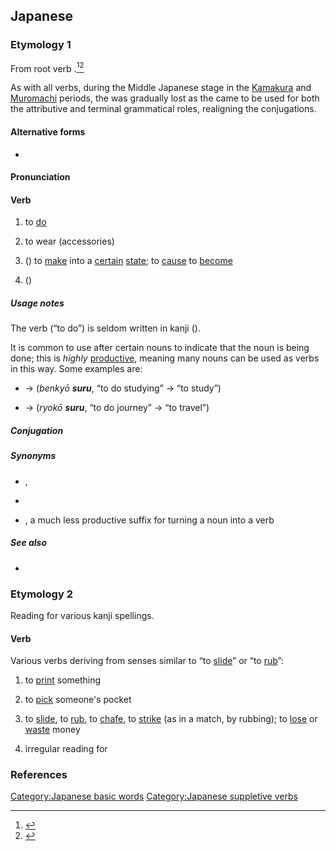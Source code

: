 {{also|ずる}}
==Japanese==

===Etymology 1===
From {{etyl|ojp|ja}} root verb {{m|ja|す|tr=su||to do}}.<ref name="KDJ">{{R:Kokugo Dai Jiten}}</ref><ref name="DJR">{{R:Daijirin}}</ref>

As with all verbs, during the Middle Japanese stage in the [[w:Kamakura period|Kamakura]] and [[w:Muromachi period|Muromachi]] periods, the {{m|ja|終止形|tr=shūshikei||terminal or sentence-ending form}} was gradually lost as the {{m|ja|連体形|tr=rentaikei||attributive form}} came to be used for both the attributive and terminal grammatical roles, realigning the conjugations.

====Alternative forms====
* {{qualifier|rare}} {{ja-l|為る}}

====Pronunciation====
{{ja-pron|する|acc=h|y=kun|acc_ref=NHK}}

====Verb====
{{ja-verb|type=3|tr=trans}}

# to [[do]]
#: {{ja-usex|何を'''して'''いますか。|なに を '''して''' います か。|What are you '''doing'''?}}
# to wear (accessories)
#: {{ja-usex|ネクタイを'''する'''。|ネクタイ を '''する'''。|I '''wear''' a necktie.}}
# ({{l|ja|[[に]]～}}) to [[make]] into a [[certain]] [[state]]; to [[cause]] to [[become]]
#: {{ja-usex|一人にしないで|ひとり に しないで|please don't leave me to be alone by myself}}
#: {{ja-usex|部屋を綺麗にする|へや を きれい に する|to clean up one's room}}
# ({{l|ja|[[を]]～}}) {{rfdef|ja}}
#: {{ja-usex|怖い目つきをする|こわい めつき を する|to have an intimidating glare}}

=====Usage notes=====
The verb {{lang|ja|する}} (“to do”) is seldom written in kanji ({{ja-l|為る}}).

It is common to use {{lang|ja|する}} after certain nouns to indicate that the noun is being done; this is ''highly'' [[productive]], meaning many nouns can be used as verbs in this way. Some examples are:
* {{m|ja|勉強|tr=benkyō||studying}} → {{lang|ja|勉強'''する'''}} (''benkyō '''suru''''', “to do studying” → “to study”)
* {{m|ja|旅行|tr=ryokō||journey}} → {{lang|ja|旅行'''する'''}} (''ryokō '''suru''''', “to do journey” → “to travel”)

=====Conjugation=====
{{ja-verbconj-auto|lemma=|kana=
|imperfective=さ・し・せ*
|continuative=し
|terminal=する
|attributive=する
|hypothetical=すれ
|imperative=せよ|imp1_note=¹
|imperative2=しろ|imp2_note=²
|passive=される
|causative=させる<br>さす
|potential=できる
|volitional=しよう
|negative=しない
|negative_continuative=せず
|formal=します
|perfective=した
|conjunctive=して
|hypothetical_conditional=すれば
|notes=<small>* The ''sa-'' imperfective occurs in Kansai dialect and in certain set phrases, and forms the base of the passive and causative conjugations ''sareru'', ''saseru'', and ''sasu''. The ''se-'' imperfective occurs in Classical Japanese and in other set phrases, and forms the base of the negative continuative conjugation ''sezu''. The ''shi-'' imperfective is most common in Tokyo-standard everyday modern Japanese for forming the base of the negative conjugation ''shinai''.
¹ Written imperative
² Spoken imperative</small>
}}

=====Synonyms=====
* {{sense|to do}} {{ja-r|成す|なす|rom=-}}, {{ja-r|為す|なす}} {{qualifier|somewhat archaic, usage is more limited}}
* {{sense|to do}} {{ja-r|行う|おこなう|to carry out}}
* {{sense|used to make a verb}} {{ja-r|linkto=る|〜る|rom=-ru}}, a much less productive suffix for turning a noun into a verb

=====See also=====
* {{ja-r|す}}

===Etymology 2===
Reading for various kanji spellings.

====Verb====
{{ja-verb}}

Various verbs deriving from senses similar to “to [[slide]]” or “to [[rub]]”:

# {{ja-def|刷る|摺る}} to [[print]] something {{qualifier|from the way the paper would be placed on the printing block and '''rubbed'''}}
# {{ja-def|掏る}} to [[pick]] someone's pocket {{qualifier|possibly from the way a pickpocket must '''slide''' along unnoticed;<ref name="KDJ"/> compare English {{m|en|slick}}}}
# {{ja-def|擦る|摩る|磨る|擂る}} to [[slide]], to [[rub]], to [[chafe]], to [[strike]] (as in a match, by rubbing); to [[lose]] or [[waste]] money
# {{ja-def|剃る}} irregular reading for {{m|ja|剃る|tr=soru||to shave}}

===References===
<references/>

[[Category:Japanese basic words]]
[[Category:Japanese suppletive verbs]]